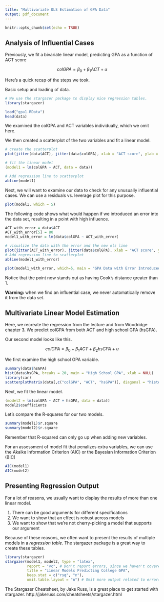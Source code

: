 ```yaml
---
title: "Multivariate OLS Estimation of GPA Data"
output: pdf_document
---
```


```r
knitr::opts_chunk$set(echo = TRUE)
```

## Analysis of Influential Cases

Previously, we fit a bivariate linear model, predicting GPA as a function of ACT score

$$ colGPA = \beta_0 + \beta_1 ACT + u $$

Here's a quick recap of the steps we took.



Basic setup and loading of data.

```r
# We use the stargazer package to display nice regression tables.
library(stargazer)

load("gpa1.RData")
head(data)
```

We examined the colGPA and ACT variables individually, which we omit here.

We then created a scatterplot of the two variables and fit a linear model.

```r
# create the scatterplot
plot(jitter(data$ACT), jitter(data$colGPA), xlab = "ACT score", ylab = "College GPA", main = "College GPA versus ACT score")

# fit the linear model
(model1 = lm(colGPA ~ ACT, data = data))

# Add regression line to scatterplot
abline(model1)
```





Next, we will want to examine our data to check for any unusually
influential cases.
We can use a residuals vs. leverage plot for this purpose.


```r
plot(model1, which = 5)
```

The following code shows what would happen if we introduced an error into 
the data set, resulting in a point with high influence.

```r
ACT_with_error = data$ACT
ACT_with_error[5] = 80
model1_with_error = lm(data$colGPA ~ ACT_with_error)

# visualize the data with the error and the new ols line
plot(jitter(ACT_with_error), jitter(data$colGPA), xlab = "ACT score", ylab = "College GPA", main = "College GPA versus ACT score including Error")
# Add regression line to scatterplot
abline(model1_with_error)

plot(model1_with_error, which=5, main = "GPA Data with Error Introduced")
```

Notice that the point now stands out as having Cook's distance greater
than 1.
  
**Warning:** when we find an influential case, we never automatically remove it
from the data set.



## Multivariate Linear Model Estimation

Here, we recreate the regression from the lecture and from
Woodridge chapter 3.
We predict colGPA from both ACT and high school GPA (hsGPA).  

Our second model looks like this.

$$ colGPA = \beta_0 + \beta_1 ACT + \beta_2 hsGPA + u $$

We first examine the high school GPA variable.

```r
summary(data$hsGPA)
hist(data$hsGPA, breaks = 20, main = "High School GPA", xlab = NULL)
library(car)
scatterplotMatrix(data[,c("colGPA", "ACT", "hsGPA")], diagonal = "histogram")
```

Next, we fit the linear model.

```r
(model2 = lm(colGPA ~ ACT + hsGPA, data = data))
model2$coefficients
```


Let's compare the R-squares for our two models.

```r
summary(model1)$r.square
summary(model2)$r.square
```

Remember that R-squared can only go up when adding new variables.

For an assessment of model fit that penalizes extra variables, 
we can use the Akaike Information Criterion (AIC) or the Bayesian
Information Criterion (BIC)

```r
AIC(model1)
AIC(model2)
```


## Presenting Regression Output

For a lot of reasons, we usually want to display the results of more than
one linear model.

1. There can be good arguments for different specifications
2. We want to show that an effect is robust across models
3. We want to show that we're not cherry-picking a model that supports our argument

Because of these reasons, we often want to present the results of
multiple models in a *regression table*.  The stargazer package is
a great way to create these tables.


```r
library(stargazer)
stargazer(model1, model2, type = "latex", 
          report = "vc", # Don't report errors, since we haven't covered them
          title = "Linear Models Predicting College GPA",
          keep.stat = c("rsq", "n"),
          omit.table.layout = "n") # Omit more output related to errors
```



The Stargazer Cheatsheet, by Jake Russ, is a great place to get started with stargazer.  http://jakeruss.com/cheatsheets/stargazer.html